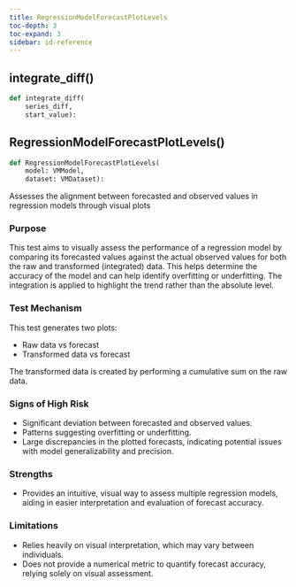 ```yaml
---
title: RegressionModelForecastPlotLevels
toc-depth: 3
toc-expand: 3
sidebar: id-reference
---
```


## integrate_diff[()]{.muted}

```python
def integrate_diff(
    series_diff,
    start_value):
```

## RegressionModelForecastPlotLevels[()]{.muted}

```python
def RegressionModelForecastPlotLevels(
    model: VMModel,
    dataset: VMDataset):
```

Assesses the alignment between forecasted and observed values in regression models through visual plots

### Purpose

This test aims to visually assess the performance of a regression model by comparing its forecasted values against the actual observed values for both the raw and transformed (integrated) data. This helps determine the accuracy of the model and can help identify overfitting or underfitting. The integration is applied to highlight the trend rather than the absolute level.

### Test Mechanism

This test generates two plots:

- Raw data vs forecast
- Transformed data vs forecast

The transformed data is created by performing a cumulative sum on the raw data.

### Signs of High Risk

- Significant deviation between forecasted and observed values.
- Patterns suggesting overfitting or underfitting.
- Large discrepancies in the plotted forecasts, indicating potential issues with model generalizability and precision.

### Strengths

- Provides an intuitive, visual way to assess multiple regression models, aiding in easier interpretation and evaluation of forecast accuracy.

### Limitations

- Relies heavily on visual interpretation, which may vary between individuals.
- Does not provide a numerical metric to quantify forecast accuracy, relying solely on visual assessment.
